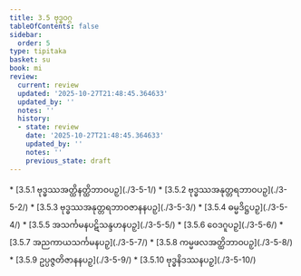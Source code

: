 ```yaml
---
title: 3.5 ဗုဒ္ဓဝဂ္ဂ
tableOfContents: false
sidebar:
  order: 5
type: tipitaka
basket: su
book: mi
review:
  current: review
  updated: '2025-10-27T21:48:45.364633'
  updated_by: ''
  notes: ''
  history:
  - state: review
    date: '2025-10-27T21:48:45.364633'
    updated_by: ''
    notes: ''
    previous_state: draft
---
```



<ReviewStatus review={frontmatter.review} showDetails={true} />

<HypothesisAnnotation frontmatter={frontmatter} />

<DynamicBreadcrumb />



<TableOfContents book="mi" section="3.5">
* [3.5.1 ဗုဒ္ဓဿအတ္ထိနတ္ထိဘာဝပဉှ](./3-5-1/)
* [3.5.2 ဗုဒ္ဓဿအနုတ္တရဘာဝပဉှ](./3-5-2/)
* [3.5.3 ဗုဒ္ဓဿအနုတ္တရဘာဝဇာနနပဉှ](./3-5-3/)
* [3.5.4 ဓမ္မဒိဋ္ဌပဉှ](./3-5-4/)
* [3.5.5 အသင်္ကမနပဋိသန္ဒဟနပဉှ](./3-5-5/)
* [3.5.6 ဝေဒဂူပဉှ](./3-5-6/)
* [3.5.7 အညကာယသင်္ကမနပဉှ](./3-5-7/)
* [3.5.8 ကမ္မဖလအတ္ထိဘာဝပဉှ](./3-5-8/)
* [3.5.9 ဥပ္ပဇ္ဇတိဇာနနပဉှ](./3-5-9/)
* [3.5.10 ဗုဒ္ဓနိဒဿနပဉှ](./3-5-10/)
</TableOfContents>